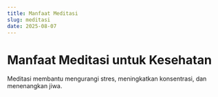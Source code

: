 ```yaml
---
title: Manfaat Meditasi
slug: meditasi
date: 2025-08-07
---
```



# Manfaat Meditasi untuk Kesehatan

Meditasi membantu mengurangi stres, meningkatkan konsentrasi, dan menenangkan jiwa.

<FloatingAd />
